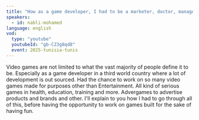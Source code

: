 ```yaml
---
title: "How as a game developer, I had to be a marketer, doctor, manager and many more first?"
speakers:
  - id: nabli-mohamed
language: english
vod:
  type: "youtube"
  youtubeId: "gb-CZ3g8qd8"
  event: 2025-tunisia-tunis
---
```


Video games are not limited to what the vast majority of people define it to be. Especially as a game developer in a third world country where a lot of development is out sourced. Had the chance to work on so many video games made for purposes other than Entertainment. All kind of serious games in health, education, training and more. Advergames to advertise products and brands and other. I'll explain to you how I had to go through all of this, before having the opportunity to work on games built for the sake of having fun.
